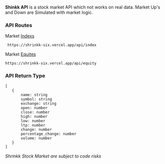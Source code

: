 
**Shinkk API** is a stock market API which not works on real data. Market Up's and Down are Simulated with market logic.
### API Routes

Market [Indexs](/api/index) 

``` 
 https://shrinkk-six.vercel.app/api/index
``` 

Market [Equites](/api/index) 

 ``` 
 https://shrinkk-six.vercel.app/api/equity
 ``` 

### API Return Type

 ```
[
    {
        name: string
        symbol: string
        exchange: string
        open: number
        close: number
        high: number
        low: number
        ltp: number
        change: number
        percentage_change: number
        volume: number
    }
]
```
*Shrinkk Stock Market are subject to code risks*
